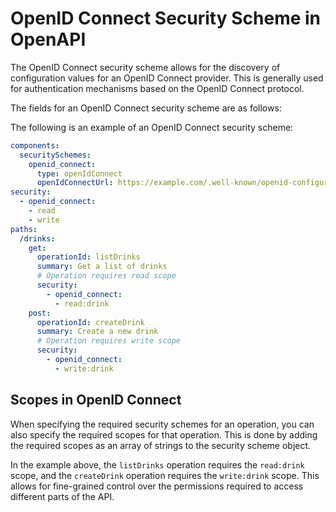 
# OpenID Connect Security Scheme in OpenAPI

The OpenID Connect security scheme allows for the discovery of configuration values for an OpenID Connect provider. This is generally used for authentication mechanisms based on the OpenID Connect protocol.

The fields for an OpenID Connect security scheme are as follows:

<Table
  data={[
    { field: "`type`", type: "String", required: "✅", description: "`openIdConnect`" },
    { field: "`description`", type: "String", required: "", description: "Human-readable information. This may contain [CommonMark syntax](https://spec.commonmark.org/) to provide a rich description." },
    { field: "`openIdConnectUrl`", type: "String", required: "✅", description: "The URL must point to a JSON OpenID Connect Discovery document." },
    { field: "`x-*`", type: "[Extensions](/openapi/extensions)", required: "", description: "Any number of extension fields can be added to the security scheme object to be used by tooling and vendors." }
  ]}
  columns={[
    { key: "field", header: "Field" },
    { key: "type", header: "Type" },
    { key: "required", header: "Required" },
    { key: "description", header: "Description" }
  ]}
/>

The following is an example of an OpenID Connect security scheme:

```yaml
components:
  securitySchemes:
    openid_connect:
      type: openIdConnect
      openIdConnectUrl: https://example.com/.well-known/openid-configuration
security:
  - openid_connect:
    - read
    - write
paths:
  /drinks:
    get:
      operationId: listDrinks
      summary: Get a list of drinks
      # Operation requires read scope
      security:
        - openid_connect:
          - read:drink
    post:
      operationId: createDrink
      summary: Create a new drink
      # Operation requires write scope
      security:
        - openid_connect:
          - write:drink
```

## Scopes in OpenID Connect

When specifying the required security schemes for an operation, you can also specify the required scopes for that operation. This is done by adding the required scopes as an array of strings to the security scheme object.

In the example above, the `listDrinks` operation requires the `read:drink` scope, and the `createDrink` operation requires the `write:drink` scope. This allows for fine-grained control over the permissions required to access different parts of the API.

